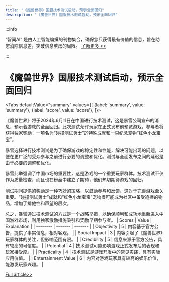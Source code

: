 ```yaml
---
title: "《魔兽世界》国服技术测试启动，预示全面回归"
description: "《魔兽世界》国服技术测试启动，预示全面回归"
---
```



:::info

“智闻AI“ 是由人工智能编撰的刊物集合，确保您只获得最有价值的信息，旨在助您消除信息差，突破信息茧房的局限。  [了解更多 >>](/)

:::

# 《魔兽世界》国服技术测试启动，预示全面回归


<Tabs
	defaultValue="summary"
	values={[
	{label: 'summary', value: 'summary'},
	{label: 'score', value: 'score'},
]}>
<TabItem value="summary">


《魔兽世界》将于2024年6月11日在中国进行技术测试，这是暴雪公司宣布的消息，预示着游戏的全面回归。此次测试允许玩家在正式发布前预览游戏，参与者将获得独家奖励：一项名为“碰撞测试勇士”的特殊成就和一只纪念宠物“红色小龙宝宝”。

暴雪选择进行技术测试是为了确保游戏的稳定性和性能，解决可能出现的问题，以便在更广泛的受众参与之前进行必要的调整和优化。测试与全面发布之间的延迟是由于必要的调整和优化。

暴雪此举强调了中国市场的重要性，这是游戏的一个重要玩家群体。技术测试不仅作为质量检查，而且也在粉丝中建立了期待，他们热切期待游戏的回归。

测试期间提供的奖励是一种巧妙的策略，以鼓励参与和反馈，这对于完善游戏至关重要。“碰撞测试勇士”成就和“红色小龙宝宝”宠物很可能成为社区中备受追捧的物品，增加了排他性和声望的层次。

总之，暴雪通过技术测试的方式是一个战略举措，以确保顺利和成功地重新进入中国游戏市场，利用独家激励措施吸引和奖励早期参与者。
</TabItem>
<TabItem value="score">
	| Scores     | Value   | Explanation |
	| -------- | ------- | ------- |
	| Objectivity  | 5    | 内容基于官方公告，提供了事实信息，相对客观。    |
	| Social Impact | 3     | 内容引起了《魔兽世界》玩家群体的关注，但影响范围有限。    |
	| Credibility    | 5    | 信息来源于官方公告，具有较高的可信度。    |
	| Potential    | 4    | 技术测试可能影响游戏正式发布后的表现和玩家接受度。    |
	| Practicality    | 4    | 技术测试是游戏开发中的常见实践，具有实际应用价值。    |
	| Entertainment Value    | 6    | 内容对游戏玩家具有较高的娱乐价值，能激发玩家兴趣。    |
</TabItem>
</Tabs>

[Full article>>](https://readhub.cn/topic/8aBmjZwp3um)
